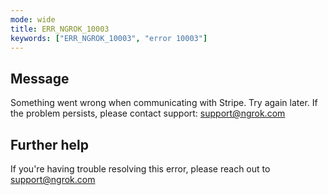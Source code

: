 ```yaml
---
mode: wide
title: ERR_NGROK_10003
keywords: ["ERR_NGROK_10003", "error 10003"]
---
```


## Message

Something went wrong when communicating with Stripe. Try again later. If the problem persists, please contact support: support@ngrok.com

## Further help

If you're having trouble resolving this error, please reach out to [support@ngrok.com](mailto:support@ngrok.com?subject=Help%20with%20ERR_NGROK_10003)
